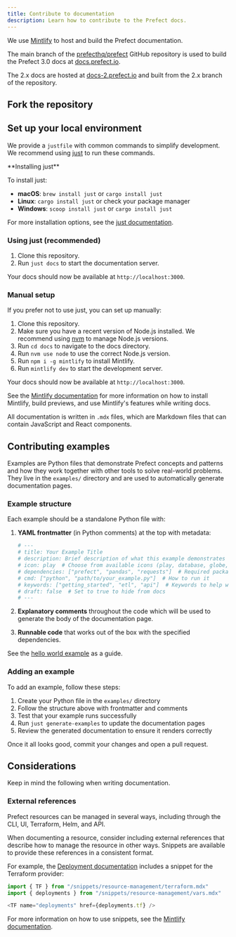 ```yaml
---
title: Contribute to documentation
description: Learn how to contribute to the Prefect docs.
---
```




We use [Mintlify](https://mintlify.com/) to host and build the Prefect documentation.

The main branch of the [prefecthq/prefect](https://github.com/PrefectHQ/prefect) GitHub repository is used to build the Prefect 3.0 docs at [docs.prefect.io](https://docs.prefect.io).

The 2.x docs are hosted at [docs-2.prefect.io](https://docs-2.prefect.io) and built from the 2.x branch of the repository.

## Fork the repository

<fork />

## Set up your local environment

We provide a `justfile` with common commands to simplify development. We recommend using [just](https://just.systems/) to run these commands.

<Note>
**Installing just**

To install just:
- **macOS**: `brew install just` or `cargo install just`
- **Linux**: `cargo install just` or check your package manager
- **Windows**: `scoop install just` or `cargo install just`

For more installation options, see the [just documentation](https://github.com/casey/just#installation).
</Note>

### Using just (recommended)

1. Clone this repository.
2. Run `just docs` to start the documentation server.

Your docs should now be available at `http://localhost:3000`.

### Manual setup

If you prefer not to use just, you can set up manually:

1. Clone this repository.
2. Make sure you have a recent version of Node.js installed. We recommend using [nvm](https://github.com/nvm-sh/nvm) to manage Node.js versions.
3. Run `cd docs` to navigate to the docs directory.
4. Run `nvm use node` to use the correct Node.js version.
5. Run `npm i -g mintlify` to install Mintlify.
6. Run `mintlify dev` to start the development server.

Your docs should now be available at `http://localhost:3000`.

See the [Mintlify documentation](https://mintlify.com/docs/development) for more information on how to install Mintlify, build previews, and use Mintlify's features while writing docs.

<Info>All documentation is written in `.mdx` files, which are Markdown files that can contain JavaScript and React components. </Info>

## Contributing examples

Examples are Python files that demonstrate Prefect concepts and patterns and how they work together with other tools to solve real-world problems. They live in the `examples/` directory and are used to automatically generate documentation pages.

### Example structure

Each example should be a standalone Python file with:

1. **YAML frontmatter** (in Python comments) at the top with metadata:
   ```python
   # ---
   # title: Your Example Title
   # description: Brief description of what this example demonstrates
   # icon: play  # Choose from available icons (play, database, globe, etc.)
   # dependencies: ["prefect", "pandas", "requests"]  # Required packages
   # cmd: ["python", "path/to/your_example.py"]  # How to run it
   # keywords: ["getting_started", "etl", "api"]  # Keywords to help with search and filtering
   # draft: false  # Set to true to hide from docs
   # ---
   ```

2. **Explanatory comments** throughout the code which will be used to generate the body of the documentation page.

3. **Runnable code** that works out of the box with the specified dependencies.

See the [hello world example](https://github.com/PrefectHQ/prefect/blob/main/examples/hello_world.py) as a guide.

### Adding an example

To add an example, follow these steps:

1. Create your Python file in the `examples/` directory
2. Follow the structure above with frontmatter and comments
3. Test that your example runs successfully
4. Run `just generate-examples` to update the documentation pages
5. Review the generated documentation to ensure it renders correctly

Once it all looks good, commit your changes and open a pull request.

## Considerations

Keep in mind the following when writing documentation.

### External references

Prefect resources can be managed in several ways, including through the CLI, UI, Terraform, Helm, and API.

When documenting a resource, consider including external references that describe how to manage the resource in other ways.
Snippets are available to provide these references in a consistent format.

For example, the [Deployment documentation](/v3/deploy) includes a snippet for the Terraform provider:

```javascript
import { TF } from "/snippets/resource-management/terraform.mdx"
import { deployments } from "/snippets/resource-management/vars.mdx"

<TF name="deployments" href={deployments.tf} />
```

For more information on how to use snippets, see the [Mintlify documentation](https://mintlify.com/docs/reusable-snippets).